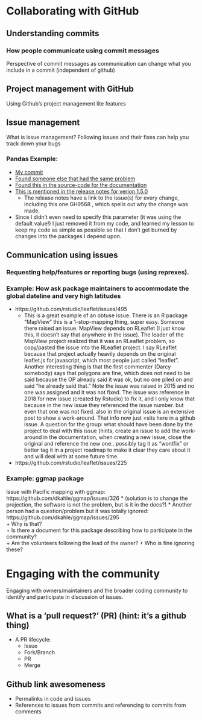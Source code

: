 # Collaborating with GitHub {#collaborating}

<!-- move this to Chapter 3 -->
## Understanding commits 

### How people communicate using commit messages
Perspective of commit messages as communication can change what you include in a commit (independent of github)


<!-- keep this in ch. 4 -->

## Project management with GitHub
Using Github's project management lite features

## Issue management
What is issue management? 
Following issues and their fixes can help you track down your bugs 

### Pandas Example: 
* [My commit](https://github.com/krishnanlab/geneplexus_app/commit/80256c10d65f22fdd63898225948e36d4d63d29b)  
* [Found someone else that had the same problem](https://github.com/pandas-dev/pandas/issues/8206) 
* [Found this in the source-code for the documentation](https://github.com/pandas-dev/pandas/blob/bdc79c146c2e32f2cab629be240f01658cfb6cc2/pandas/core/generic.py#L3888)
* [This is mentioned in the release notes for verion 1.5.0](https://pandas.pydata.org/pandas-docs/version/1.5/whatsnew/v1.5.0.html#other-deprecations)
  + The release notes have a link to the issue(s) for every change, including this one GH9568 , which spells out why the change was made.
* Since I didn't even need to specify this parameter (it was using the default value!) I just removed it from my code, and learned my lesson to keep my code as simple as possible so that I don't get burned by changes into the packages I depend upon.   


## Communication using issues 

### Requesting help/features or reporting bugs (using reprexes).  

### Example: How ask package maintainers to accommodate the global dateline and very high latitudes 
* https://github.com/rstudio/leaflet/issues/495
  + This is a great example of an obtuse issue.  There is an R package "MapView" this is a 1-stop-mapping thing, super easy.  Someone there raised an issue.   MapView depends on RLeaflet (I just know this, it doesn't say that anywhere in the issue).  The leader of the MapView project realized that it was an RLeaflet problem, so copy/pasted the issue into the RLeaflet project.  I say RLeaflet because that project actually heavily depends on the original leaflet.js for javascript, which most people just called "leaflet". Another interesting thing is that the first commenter (Darcy somebody) says that polygons are fine, which does not need to be said because the OP already said it was ok, but no one piled on and said "he already said that." Note the issue was raised in 2015 and no one was assigned and it was not fixed.   The issue was reference in 2018 for new issue (created by Rstudio) to fix it, and I only know that because in the new issue they referenced the issue number.    but even that one was not fixed.   also in the original issue is an extensive post to show a work-around.  That info now just =sits here in a github issue.    A question for the group: what should have been done by the project to deal with this issue (hints, create an issue to add the work-around in the documentation, when creating a new issue, close the original and reference the new one..  possibly tag it as "wontfix" or better tag it in a project roadmap to make it clear they care about it and will deal with at some future time.
* https://github.com/rstudio/leaflet/issues/225

### Example: ggmap package
Issue with Pacific mapping with ggmap: https://github.com/dkahle/ggmap/issues/326 
* (solution is to change the projection, the software is not the problem, but is it in the docs?)
* Another person had a question/problem but it was totally ignored: https://github.com/dkahle/ggmap/issues/295  
  + Why is that?  
  + Is there a document for this package describing how to participate in the community?  
  + Are the volunteers following the lead of the owner?
  + Who is fine ignoring these?

<!-- create a new chapter for this topic -->

# Engaging with the community 

Engaging with owners/maintainers and the broader coding community to identify and participate in discussion of issues. 


<!-- move this to to Ch. 3 Tour of Github -->

## What is a 'pull request?' (PR) (hint: it's a github thing)
* A PR lifecycle: 
  + Issue
  + Fork/Branch
  + PR
  + Merge

## Github link awesomeness
* Permalinks in code and issues
* References to issues from commits and referencing to commits from comments


